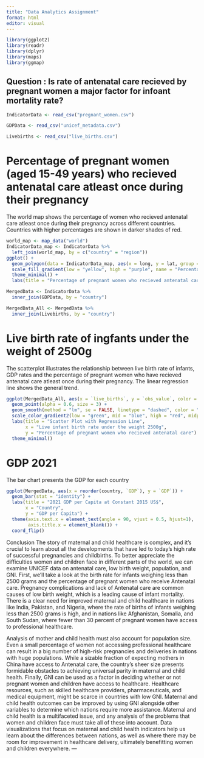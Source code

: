 ---
title: "Data Analytics Assignment"
format: html
editor: visual
---

```{r echo=FALSE, message=FALSE, warning=FALSE}
library(ggplot2)
library(readr)
library(dplyr)
library(maps)
library(ggmap)

```

## Question : Is rate of antenatal care recieved by pregnant women a major factor for infoant mortality rate?



```{r echo=FALSE, message=FALSE, warning=FALSE}
IndicatorData <- read_csv("pregnant_women.csv")
```
```{r echo=FALSE, message=FALSE, warning=FALSE}
GDPData <- read_csv("unicef_metadata.csv")
```

```{r echo=FALSE, message=FALSE, warning=FALSE}
Livebirths <- read_csv("live_births.csv")
```


# Percentage of pregnant women (aged 15-49 years) who recieved antenatal care atleast once during their pregnancy

The world map shows the percentage of women who recieved antenatal care atleast once during their pregnancy across different countries. Countries with higher percentages are shown in darker shades of red.

```{r echo=FALSE, message=FALSE, warning=FALSE}

world_map <- map_data("world")
IndicatorData_map <- IndicatorData %>%
  left_join(world_map, by = c("country" = "region"))
ggplot() +
  geom_polygon(data = IndicatorData_map, aes(x = long, y = lat, group = group, fill = `obs_value`), na.rm = TRUE) +
  scale_fill_gradient(low = "yellow", high = "purple", name = "Percentage") +
  theme_minimal() +
  labs(title = "Percentage of pregnant women who recieved antenatal care")

```


```{r echo=FALSE, message=FALSE, warning=FALSE}
MergedData <- IndicatorData %>%
  inner_join(GDPData, by = "country")

```


```{r echo=FALSE, message=FALSE, warning=FALSE}
MergedData_All <- MergedData %>%
  inner_join(Livebirths, by = "country")

```



# Live birth rate of ingfants under the weight of 2500g

The scatterplot illustrates the relationship between live birth rate of infants, GDP rates and the percentage of pregnant women who have recieved antenatal care atleast once during their pregnancy. The linear regression line shows the general trend.

```{r echo=FALSE, message=FALSE, warning=FALSE}

ggplot(MergedData_All, aes(x = `live_births`, y = `obs_value`, color = `GDP`)) +
  geom_point(alpha = 0.6, size = 3) +
  geom_smooth(method = "lm", se = FALSE, linetype = "dashed", color = "black") +
  scale_color_gradient2(low = "green", mid = "blue", high = "red", midpoint = median(MergedData_All$`GDP`, na.rm = TRUE), name = "GDP per Capita 2021") +
  labs(title = "Scatter Plot with Regression Line",
       x = "Live infant birth rate under the weight 2500g",
       y = "Percentage of pregnant women who recieved antenatal care") +
  theme_minimal()
```

# GDP 2021

The bar chart presents the GDP for each country
```{r gdp_bar_chart, fig.height=20, fig.width=12, echo=FALSE}

ggplot(MergedData, aes(x = reorder(country, `GDP`), y = `GDP`)) +
  geom_bar(stat = "identity") +
  labs(title = "2021 GDP per Capita at Constant 2015 US$",
       x = "Country",
       y = "GDP per Capita") +
  theme(axis.text.x = element_text(angle = 90, vjust = 0.5, hjust=1),
        axis.title.x = element_blank()) +
  coord_flip()
```



Conclusion
The story of maternal and child healthcare is complex, and it's crucial to learn about all the developments that have led to today's high rate of successful pregnancies and childbirths. To better appreciate the difficulties women and children face in different parts of the world, we can examine UNICEF data on antenatal care, low birth weight, population, and GNI. First, we'll take a look at the birth rate for infants weighing less than 2500 grams and the percentage of pregnant women who receive Antenatal care. Pregnancy complications and lack of Antenatal care are common causes of low birth weight, which is a leading cause of infant mortality. There is a clear need for improved maternal and child healthcare in nations like India, Pakistan, and Nigeria, where the rate of births of infants weighing less than 2500 grams is high, and in nations like Afghanistan, Somalia, and South Sudan, where fewer than 30 percent of pregnant women have access to professional healthcare. 

Analysis of mother and child health must also account for population size. Even a small percentage of women not accessing professional healthcare can result in a big number of high-risk pregnancies and deliveries in nations with huge populations. While a sizable fraction of expecting mothers in China have access to Antenatal care, the country's sheer size presents formidable obstacles to achieving universal parity in maternal and child health. 
  Finally, GNI can be used as a factor in deciding whether or not pregnant women and children have access to healthcare. Healthcare resources, such as skilled healthcare providers, pharmaceuticals, and medical equipment, might be scarce in countries with low GNI. Maternal and child health outcomes can be improved by using GNI alongside other variables to determine which nations require more assistance. 
Maternal and child health is a multifaceted issue, and any analysis of the problems that women and children face must take all of these into account. Data visualizations that focus on maternal and child health indicators help us learn about the differences between nations, as well as where there may be room for improvement in healthcare delivery, ultimately benefitting women and children everywhere. 
---

## 

